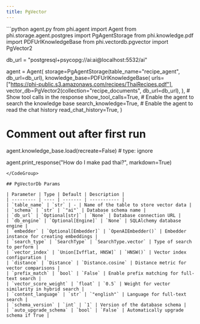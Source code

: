 ```yaml
---
title: PgVector
---
```


<CodeGroup>
```python agent.py
from phi.agent import Agent
from phi.storage.agent.postgres import PgAgentStorage
from phi.knowledge.pdf import PDFUrlKnowledgeBase
from phi.vectordb.pgvector import PgVector2

db_url = "postgresql+psycopg://ai:ai@localhost:5532/ai"

agent = Agent(
    storage=PgAgentStorage(table_name="recipe_agent", db_url=db_url),
    knowledge_base=PDFUrlKnowledgeBase(
        urls=["https://phi-public.s3.amazonaws.com/recipes/ThaiRecipes.pdf"],
        vector_db=PgVector2(collection="recipe_documents", db_url=db_url),
    ),
    # Show tool calls in the response
    show_tool_calls=True,
    # Enable the agent to search the knowledge base
    search_knowledge=True,
    # Enable the agent to read the chat history
    read_chat_history=True,
)
# Comment out after first run
agent.knowledge_base.load(recreate=False)  # type: ignore

agent.print_response("How do I make pad thai?", markdown=True)

```
</CodeGroup>

## PgVectorDb Params

| Parameter | Type | Default | Description |
| --------- | ---- | ------- | ----------- |
| `table_name` | `str` | - | Name of the table to store vector data |
| `schema` | `str` | `"ai"` | Database schema name |
| `db_url` | `Optional[str]` | `None` | Database connection URL |
| `db_engine` | `Optional[Engine]` | `None` | SQLAlchemy database engine |
| `embedder` | `Optional[Embedder]` | `OpenAIEmbedder()` | Embedder instance for creating embeddings |
| `search_type` | `SearchType` | `SearchType.vector` | Type of search to perform |
| `vector_index` | `Union[Ivfflat, HNSW]` | `HNSW()` | Vector index configuration |
| `distance` | `Distance` | `Distance.cosine` | Distance metric for vector comparisons |
| `prefix_match` | `bool` | `False` | Enable prefix matching for full-text search |
| `vector_score_weight` | `float` | `0.5` | Weight for vector similarity in hybrid search |
| `content_language` | `str` | `"english"` | Language for full-text search |
| `schema_version` | `int` | `1` | Version of the database schema |
| `auto_upgrade_schema` | `bool` | `False` | Automatically upgrade schema if True |
